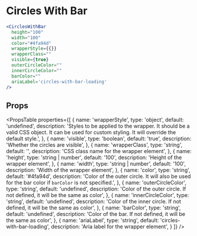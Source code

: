 ---
---


# Circles With Bar

```jsx live
<CirclesWithBar
  height="100"
  width="100"
  color="#4fa94d"
  wrapperStyle={{}}
  wrapperClass=""
  visible={true}
  outerCircleColor=""
  innerCircleColor=""
  barColor=""
  ariaLabel='circles-with-bar-loading'
/>
```

## Props

<PropsTable
  properties={[
    {
      name: 'wrapperStyle',
      type: 'object',
      default: 'undefined',
      description: 'Styles to be applied to the wrapper. It should be a valid CSS object. It can be used for custom styling. It will override the default style.',
    },
    {
      name: 'visible',
      type: 'boolean',
      default: 'true',
      description: 'Whether the circles are visible',
    },
    {
      name: 'wrapperClass',
      type: 'string',
      default: '',
      description: 'CSS class name for the wrapper element',
    },
    {
      name: 'height',
      type: 'string | number',
      default: '100',
      description: 'Height of the wrapper element',
    },
    {
      name: 'width',
      type: 'string | number',
      default: '100',
      description: 'Width of the wrapper element',
    },
    {
      name: 'color',
      type: 'string',
      default: '#4fa94d',
      description: 'Color of the outer circle. It will also be used for the bar color if `barColor` is not specified.',
    },
    {
      name: 'outerCircleColor',
      type: 'string',
      default: 'undefined',
      description:
        'Color of the outer circle. If not defined, it will be the same as color',
    },
    {
      name: 'innerCircleColor',
      type: 'string',
      default: 'undefined',
      description:
        'Color of the inner circle. If not defined, it will be the same as color',
    },
    {
      name: 'barColor',
      type: 'string',
      default: 'undefined',
      description:
        'Color of the bar. If not defined, it will be the same as color',
    },
    {
      name: 'ariaLabel',
      type: 'string',
      default: 'circles-with-bar-loading',
      description: 'Aria label for the wrapper element',
    }
  ]}
/>
